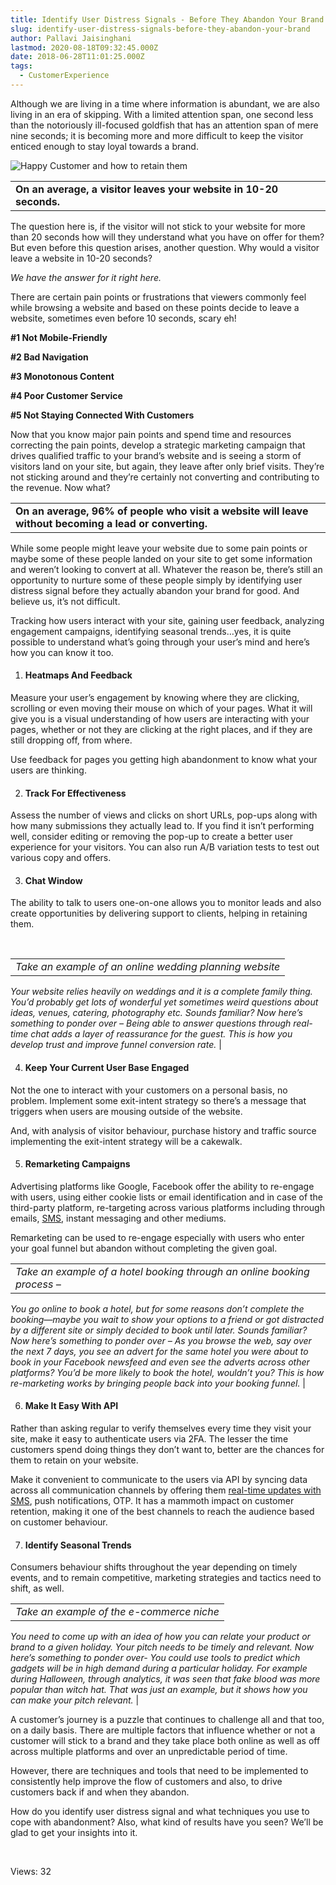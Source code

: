 ```yaml
---
title: Identify User Distress Signals - Before They Abandon Your Brand
slug: identify-user-distress-signals-before-they-abandon-your-brand
author: Pallavi Jaisinghani
lastmod: 2020-08-18T09:32:45.000Z
date: 2018-06-28T11:01:25.000Z
tags:
  - CustomerExperience
---
```


Although we are living in a time where information is abundant, we are also living in an era of skipping. With a limited attention span, one second less than the notoriously ill-focused goldfish that has an attention span of mere nine seconds; it is becoming more and more difficult to keep the visitor enticed enough to stay loyal towards a brand.


![Happy Customer and how to retain them](https://images-msg91.s3.ap-south-1.amazonaws.com/content/images/wordpress//2018/06/photo-1525332421884-c2f224a01519-300x192.jpg)




|  |
| --- |
| **On an average, a visitor leaves your website in 10-20 seconds.** |


The question here is, if the visitor will not stick to your website for more than 20 seconds how will they understand what you have on offer for them? But even before this question arises, another question. Why would a visitor leave a website in 10-20 seconds?


*We have the answer for it right here.*


There are certain pain points or frustrations that viewers commonly feel while browsing a website and based on these points decide to leave a website, sometimes even before 10 seconds, scary eh!


**#1 Not Mobile-Friendly**


**#2 Bad Navigation**


**#3 Monotonous Content**


**#4 Poor Customer Service**


**#5 Not Staying Connected With Customers**


Now that you know major pain points and spend time and resources correcting the pain points, develop a strategic marketing campaign that drives qualified traffic to your brand’s website and is seeing a storm of visitors land on your site, but again, they leave after only brief visits. They’re not sticking around and they’re certainly not converting and contributing to the revenue. Now what?




|  |
| --- |
| **On an average, 96% of people who visit a website will leave without becoming a lead or converting.** |


While some people might leave your website due to some pain points or maybe some of these people landed on your site to get some information and weren’t looking to convert at all. Whatever the reason be, there’s still an opportunity to nurture some of these people simply by identifying user distress signal before they actually abandon your brand for good. And believe us, it’s not difficult.


Tracking how users interact with your site, gaining user feedback, analyzing engagement campaigns, identifying seasonal trends…yes, it is quite possible to understand what’s going through your user’s mind and here’s how you can know it too.


1. ####  **Heatmaps And Feedback**


Measure your user’s engagement by knowing where they are clicking, scrolling or even moving their mouse on which of your pages. What it will give you is a visual understanding of how users are interacting with your pages, whether or not they are clicking at the right places, and if they are still dropping off, from where.


Use feedback for pages you getting high abandonment to know what your users are thinking.


2. ####  **Track For Effectiveness**


Assess the number of views and clicks on short URLs, pop-ups along with how many submissions they actually lead to. If you find it isn’t performing well, consider editing or removing the pop-up to create a better user experience for your visitors. You can also run A/B variation tests to test out various copy and offers.


3. ####  **Chat Window**


The ability to talk to users one-on-one allows you to monitor leads and also create opportunities by delivering support to clients, helping in retaining them.


 




|  |
| --- |
| *Take an example of an online wedding planning website*
*Your website relies heavily on weddings and it is a complete family thing. You’d probably get lots of wonderful yet sometimes weird questions about ideas, venues, catering, photography etc.*
*Sounds familiar?*
*Now here’s something to ponder over –*
*Being able to answer questions through real-time chat adds a layer of reassurance for the guest.*
*This is how you develop trust and improve funnel conversion rate.* |


4. ####  **Keep Your Current User Base Engaged**


Not the one to interact with your customers on a personal basis, no problem. Implement some exit-intent strategy so there’s a message that triggers when users are mousing outside of the website.


And, with analysis of visitor behaviour, purchase history and traffic source implementing the exit-intent strategy will be a cakewalk.


5. ####  **Remarketing Campaigns**


Advertising platforms like Google, Facebook offer the ability to re-engage with users, using either cookie lists or email identification and in case of the third-party platform, re-targeting across various platforms including through emails, [SMS](https://msg91.com/), instant messaging and other mediums.


Remarketing can be used to re-engage especially with users who enter your goal funnel but abandon without completing the given goal.




|  |
| --- |
| *Take an example of a hotel booking through an online booking process –*
*You go online to book a hotel, but for some reasons don’t complete the booking—maybe you wait to show your options to a friend or got distracted by a different site or simply decided to book until later.*
*Sounds familiar?*
*Now here’s something to ponder over –*
*As you browse the web, say over the next 7 days, you see an advert for the same hotel you were about to book in your Facebook newsfeed and even see the adverts across other platforms? You’d be more likely to book the hotel, wouldn’t you?*
*This is how re-marketing works by bringing people back into your booking funnel.* |


6. ####  **Make It Easy With API**


Rather than asking regular to verify themselves every time they visit your site, make it easy to authenticate users via 2FA. The lesser the time customers spend doing things they don’t want to, better are the chances for them to retain on your website.


Make it convenient to communicate to the users via API by syncing data across all communication channels by offering them [real-time updates with SMS](https://msg91.com/), push notifications, OTP. It has a mammoth impact on customer retention, making it one of the best channels to reach the audience based on customer behaviour.


7. ####  **Identify Seasonal Trends**


Consumers behaviour shifts throughout the year depending on timely events, and to remain competitive, marketing strategies and tactics need to shift, as well.




|  |
| --- |
| *Take an example of the e-commerce niche*
*You need to come up with an idea of how you can relate your product or brand to a given holiday. Your pitch needs to be timely and relevant.*
*Now here’s something to ponder over-*
*You could use tools to predict which gadgets will be in high demand during a particular holiday. For example during Halloween, through analytics, it was seen that fake blood was more popular than witch hat.*
*That was just an example, but it shows how you can make your pitch relevant.* |


A customer’s journey is a puzzle that continues to challenge all and that too, on a daily basis. There are multiple factors that influence whether or not a customer will stick to a brand and they take place both online as well as off across multiple platforms and over an unpredictable period of time.


However, there are techniques and tools that need to be implemented to consistently help improve the flow of customers and also, to drive customers back if and when they abandon.


How do you identify user distress signal and what techniques you use to cope with abandonment? Also, what kind of results have you seen? We’ll be glad to get your insights into it.


 


 Views: 32


